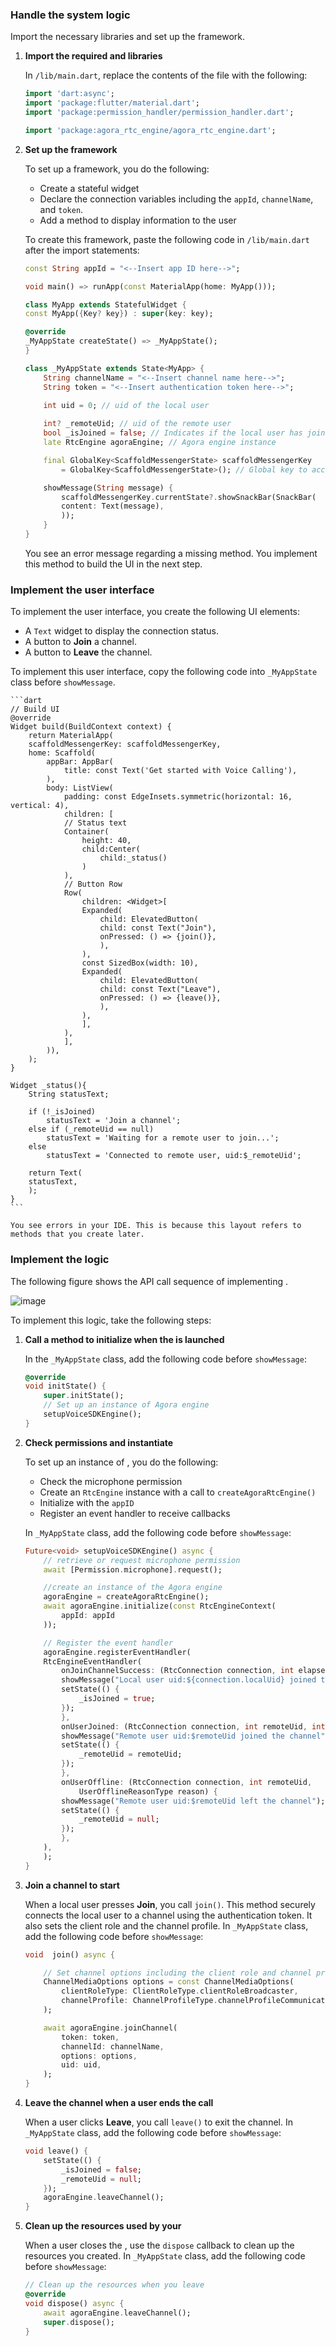 <PlatformWrapper platform="flutter">

### Handle the system logic

Import the necessary <Vpl k="NAME" /> libraries and set up the <Vpl k="CLIENT" /> framework.

1. **Import the required <Vg k="COMPANY" /> and <Vpl k="NAME" /> libraries**

    In `/lib/main.dart`, replace the contents of the file with the following:

    ```dart
    import 'dart:async';
    import 'package:flutter/material.dart';
    import 'package:permission_handler/permission_handler.dart';

    import 'package:agora_rtc_engine/agora_rtc_engine.dart';
    ```

1. **Set up the <Vpl k="CLIENT" /> framework**

    To set up a <Vpl k="NAME" /> <Vpl k="CLIENT" /> framework, you do the following:
    
    * Create a stateful widget
    * Declare the connection variables including the `appId`, `channelName`, and `token`.
    * Add a method to display information to the user
        
    To create this framework, paste the following code in `/lib/main.dart` after the import statements:

    ```dart
    const String appId = "<--Insert app ID here-->";

    void main() => runApp(const MaterialApp(home: MyApp()));

    class MyApp extends StatefulWidget {
    const MyApp({Key? key}) : super(key: key);

    @override
    _MyAppState createState() => _MyAppState();
    }

    class _MyAppState extends State<MyApp> {
        String channelName = "<--Insert channel name here-->";
        String token = "<--Insert authentication token here-->";
        
        int uid = 0; // uid of the local user

        int? _remoteUid; // uid of the remote user
        bool _isJoined = false; // Indicates if the local user has joined the channel
        late RtcEngine agoraEngine; // Agora engine instance

        final GlobalKey<ScaffoldMessengerState> scaffoldMessengerKey
            = GlobalKey<ScaffoldMessengerState>(); // Global key to access the scaffold

        showMessage(String message) {
            scaffoldMessengerKey.currentState?.showSnackBar(SnackBar(
            content: Text(message),
            ));
        }
    }
    ``` 

    You see an error message regarding a missing method. You implement this method to build the UI in the next step.

### Implement the user interface

To implement the user interface, you create the following UI elements:

* A `Text` widget to display the connection status.
* A button to **Join** a channel.
* A button to **Leave** the channel.

To implement this user interface, copy the following code into `_MyAppState` class before `showMessage`.

    ```dart
    // Build UI
    @override
    Widget build(BuildContext context) {
        return MaterialApp(
        scaffoldMessengerKey: scaffoldMessengerKey,
        home: Scaffold(
            appBar: AppBar(
                title: const Text('Get started with Voice Calling'),
            ),
            body: ListView(
                padding: const EdgeInsets.symmetric(horizontal: 16, vertical: 4),
                children: [
                // Status text
                Container(
                    height: 40,
                    child:Center(
                        child:_status()
                    )
                ),
                // Button Row
                Row(
                    children: <Widget>[
                    Expanded(
                        child: ElevatedButton(
                        child: const Text("Join"),
                        onPressed: () => {join()},
                        ),
                    ),
                    const SizedBox(width: 10),
                    Expanded(
                        child: ElevatedButton(
                        child: const Text("Leave"),
                        onPressed: () => {leave()},
                        ),
                    ),
                    ],
                ),
                ],
            )),
        );
    }

    Widget _status(){
        String statusText;

        if (!_isJoined)
            statusText = 'Join a channel';
        else if (_remoteUid == null)
            statusText = 'Waiting for a remote user to join...';
        else
            statusText = 'Connected to remote user, uid:$_remoteUid';

        return Text(
        statusText,
        );
    }
    ```

    You see errors in your IDE. This is because this layout refers to methods that you create later.

### Implement the <Vpd k="PRODUCT" /> logic

The following figure shows the API call sequence of implementing  <Vpd k="PRODUCT" />.

![image](/images/voice-sdk/voice-call-logic-flutter.svg)

To implement this logic, take the following steps:

1. **Call a method to initialize <Vg k="ENGINE" /> when the <Vpl k="CLIENT" /> is launched**

    In the `_MyAppState` class, add the following code before `showMessage`:

    ```dart
    @override
    void initState() {
        super.initState();
        // Set up an instance of Agora engine
        setupVoiceSDKEngine();
    }
    ```

1.  **Check permissions and instantiate <Vg k="ENGINE" />**

    To set up an instance of <Vg k="ENGINE" />, you do the following: 
    
    * Check the microphone permission
    * Create an `RtcEngine` instance with a call to `createAgoraRtcEngine()`
    * Initialize <Vg k="ENGINE" /> with the `appID`
    * Register an event handler to receive <Vg k="ENGINE" /> callbacks

    In `_MyAppState` class, add the following code before `showMessage`:

    ```dart
    Future<void> setupVoiceSDKEngine() async {
        // retrieve or request microphone permission
        await [Permission.microphone].request();

        //create an instance of the Agora engine
        agoraEngine = createAgoraRtcEngine();
        await agoraEngine.initialize(const RtcEngineContext(
            appId: appId
        ));

        // Register the event handler
        agoraEngine.registerEventHandler(
        RtcEngineEventHandler(
            onJoinChannelSuccess: (RtcConnection connection, int elapsed) {
            showMessage("Local user uid:${connection.localUid} joined the channel");
            setState(() {
                _isJoined = true;
            });
            },
            onUserJoined: (RtcConnection connection, int remoteUid, int elapsed) {
            showMessage("Remote user uid:$remoteUid joined the channel");
            setState(() {
                _remoteUid = remoteUid;
            });
            },
            onUserOffline: (RtcConnection connection, int remoteUid,
                UserOfflineReasonType reason) {
            showMessage("Remote user uid:$remoteUid left the channel");
            setState(() {
                _remoteUid = null;
            });
            },
        ),
        );
    }
    ```

1.  **Join a channel to start  <Vpd k="PRODUCT" />**

    When a local user presses **Join**, you call `join()`. This method securely connects the local user to a channel using the authentication token. It also sets the client role and the channel profile. In `_MyAppState` class, add the following code before `showMessage`:

    ```dart
    void  join() async {

        // Set channel options including the client role and channel profile
        ChannelMediaOptions options = const ChannelMediaOptions(
            clientRoleType: ClientRoleType.clientRoleBroadcaster,
            channelProfile: ChannelProfileType.channelProfileCommunication,
        );

        await agoraEngine.joinChannel(
            token: token,
            channelId: channelName,
            options: options,
            uid: uid,
        );
    }
    ```

1.  **Leave the channel when a user ends the call**

    When a user clicks **Leave**, you call `leave()` to exit the channel. In `_MyAppState` class, add the following code before `showMessage`:

    ```dart
    void leave() {
        setState(() {
            _isJoined = false;
            _remoteUid = null;
        });
        agoraEngine.leaveChannel();
    }
    ```

1.  **Clean up the resources used by your <Vpl k="CLIENT" />**

    When a user closes the <Vpl k="CLIENT" />, use the `dispose` callback to clean up the resources you created. In `_MyAppState` class, add the following code before `showMessage`:

    ```dart
    // Clean up the resources when you leave
    @override
    void dispose() async {
        await agoraEngine.leaveChannel();
        super.dispose();
    }
    ```

</PlatformWrapper>